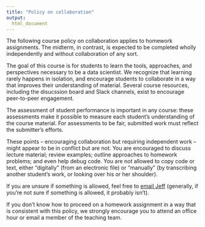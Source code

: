 ```yaml
---
title: "Policy on collaboration"
output:
  html_document
---
```


The following course policy on collaboration applies to homework assignments. The midterm, in contrast, is expected to be completed wholly independently and without collaboration of any sort.

The goal of this course is for students to learn the tools, approaches, and perspectives necessary to be a data scientist. We recognize that learning rarely happens in isolation, and encourage students to collaborate in a way that improves their understanding of material. Several course resources, including the disucssion board and Slack channels, exist to encourage peer-to-peer engagement. 

The assessment of student performance is important in any course: these assessments make it possible to measure each student's understanding of the course material. For assessments to be fair, submitted work must reflect the submitter's efforts.

These points -- encouraging collaboration but requiring independent work -- might appear to be in conflict but are not. You are encouraged to discuss lecture material; review examples; outline approaches to homework problems; and even help debug code. You are not allowed to copy code or text, either "digitally" (from an electronic file) or "manually" (by transcribing another student's work, or looking over his or her shoulder). 

If you are unsure if something is allowed, feel free to [email Jeff](mailto:jeff.goldsmith@columbia.edu) (generally, if you're not sure if something is allowed, it probably isn't).

If you don't know how to proceed on a homework assignment in a way that is consistent with this policy, we strongly encourage you to attend an office hour or email a member of the teaching team.